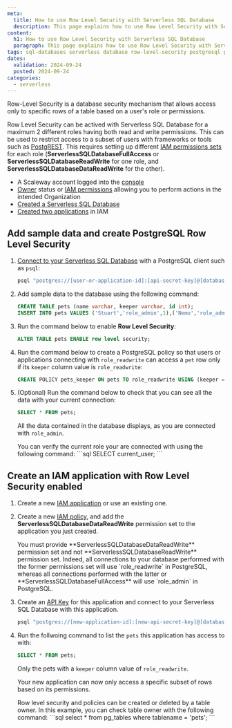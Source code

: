 ```yaml
---
meta:
  title: How to use Row Level Security with Serverless SQL Database
  description: This page explains how to use Row Level Security with Serverless SQL Databases
content:
  h1: How to use Row Level Security with Serverless SQL Database
  paragraph: This page explains how to use Row Level Security with Serverless SQL Databases
tags: sql-databases serverless database row-level-security postgresql postgrest
dates:
  validation: 2024-09-24
  posted: 2024-09-24
categories:
  - serverless
---
```


Row-Level Security is a database security mechanism that allows access only to specific rows of a table based on a user's role or permissions.

Row Level Security can be actived with Serverless SQL Database for a maximum 2 different roles having both read and write permissions. This can be used to restrict access to a subset of users with frameworks or tools such as [PostgREST](https://docs.postgrest.org/en/v12/).
This requires setting up different [IAM permissions sets](/identity-and-access-management/iam/reference-content/permission-sets/) for each role (**ServerlessSQLDatabaseFullAccess** or **ServerlessSQLDatabaseReadWrite** for one role, and **ServerlessSQLDatabaseDataReadWrite** for the other).

<Macro id="requirements" />

- A Scaleway account logged into the [console](https://console.scaleway.com)
- [Owner](/identity-and-access-management/iam/concepts/#owner) status or [IAM permissions](/identity-and-access-management/iam/concepts/#permission) allowing you to perform actions in the intended Organization
- [Created a Serverless SQL Database](/serverless/sql-databases/how-to/create-a-database/)
- [Created two applications](/identity-and-access-management/iam/how-to/create-application/) in IAM

## Add sample data and create PostgreSQL Row Level Security

1. [Connect to your Serverless SQL Database](/serverless/sql-databases/quickstart/#how-to-connect-to-a-database) with a PostgreSQL client such as `psql`:
    ```bash
    psql "postgres://[user-or-application-id]:[api-secret-key]@[database-hostname]:5432/[database-name]?sslmode=require"
    ```

2. Add sample data to the database using the following command:
    ```sql
    CREATE TABLE pets (name varchar, keeper varchar, id int);
    INSERT INTO pets VALUES ('Stuart','role_admin',1),('Nemo','role_admin',2),('Alfie','role_readwrite',3),('Peanut','role_readwrite',4);
    ```

3. Run the command below to enable **Row Level Security**:
    ```sql
    ALTER TABLE pets ENABLE row level security;
    ```

4. Run the command below to create a PostgreSQL policy so that users or applications connecting with `role_readwrite` can access a `pet` row only if its `keeper` column value is `role_readwrite`:
    ```sql
    CREATE POLICY pets_keeper ON pets TO role_readwrite USING (keeper = current_user);
    ```

5. (Optional) Run the command below to check that you can see all the data with your current connection:
    ```sql
    SELECT * FROM pets;
    ```
    All the data contained in the database displays, as you are connected with `role_admin`.
    
    <Message type="tip">
    You can verify the current role your are connected with using the following command:
    ```sql
    SELECT current_user;
    ```
    </Message>

## Create an IAM application with Row Level Security enabled

1. Create a new [IAM application](/identity-and-access-management/iam/how-to/create-application/) or use an existing one.

2. Create a new [IAM policy](/identity-and-access-management/iam/how-to/create-policy/), and add the **ServerlessSQLDatabaseDataReadWrite** permission set to the application you just created.

    <Message type="note">
    You must provide **ServerlessSQLDatabaseDataReadWrite** permission set and not **ServerlessSQLDatabaseReadWrite** permission set. Indeed, all connections to your database performed with the former permissions set will use `role_readwrite` in PostgreSQL, whereas all connections performed with the latter or **ServerlessSQLDatabaseFullAccess** will use `role_admin` in PostgreSQL.
    </Message>

3. Create an [API Key](/identity-and-access-management/iam/how-to/create-api-keys/) for this application and connect to your Serverless SQL Database with this application.
    ```bash
    psql "postgres://[new-application-id]:[new-api-secret-key]@[database-hostname]:5432/[database-name]?sslmode=require"
    ```

4. Run the follwoing command to list the `pets` this application has access to with:
    ```sql
    SELECT * FROM pets;
    ```
    Only the pets with a `keeper` column value of `role_readwrite`.

    Your new application can now only access a specific subset of rows based on its permissions.

    <Message type="tip">
    Row level security and policies can be created or deleted by a table owner. In this example, you can check table owner with the following command:
    ```sql
    select * from pg_tables where tablename = 'pets';
    ```
    </Message>
